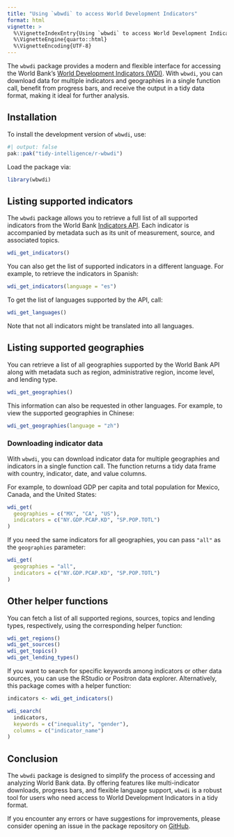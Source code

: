 ```yaml
---
title: "Using `wbwdi` to access World Development Indicators"
format: html
vignette: >
  %\VignetteIndexEntry{Using `wbwdi` to access World Development Indicators}
  %\VignetteEngine{quarto::html}
  %\VignetteEncoding{UTF-8}
---
```


The `wbwdi` package provides a modern and flexible interface for accessing the World Bank’s [World Development Indicators (WDI)](https://datatopics.worldbank.org/worlded-development-indicators/). With `wbwdi`, you can download data for multiple indicators and geographies in a single function call, benefit from progress bars, and receive the output in a tidy data format, making it ideal for further analysis.

## Installation

To install the development version of `wbwdi`, use:

```r
#| output: false
pak::pak("tidy-intelligence/r-wbwdi")
```

Load the package via:

```r
library(wbwdi)
```

## Listing supported indicators

The `wbwdi` package allows you to retrieve a full list of all supported indicators from the World Bank [Indicators API](https://datahelpdesk.worldbank.org/knowledgebase/articles/889392-about-the-indicators-api-documentation). Each indicator is accompanied by metadata such as its unit of measurement, source, and associated topics.

```r
wdi_get_indicators()
```

You can also get the list of supported indicators in a different language. For example, to retrieve the indicators in Spanish:

```r
wdi_get_indicators(language = "es")
```

To get the list of languages supported by the API, call: 

```r
wdi_get_languages()
```

Note that not all indicators might be translated into all languages. 

## Listing supported geographies

You can retrieve a list of all geographies supported by the World Bank API along with metadata such as region, administrative region, income level, and lending type.

```r
wdi_get_geographies()
```

This information can also be requested in other languages. For example, to view the supported geographies in Chinese:

```r
wdi_get_geographies(language = "zh")
```

### Downloading indicator data

With `wbwdi`, you can download indicator data for multiple geographies and indicators in a single function call. The function returns a tidy data frame with country, indicator, date, and value columns.

For example, to download GDP per capita and total population for Mexico, Canada, and the United States:

```r
wdi_get(
  geographies = c("MX", "CA", "US"),
  indicators = c("NY.GDP.PCAP.KD", "SP.POP.TOTL")
)
```

If you need the same indicators for all geographies, you can pass `"all"` as the `geographies` parameter:

```r
wdi_get(
  geographies = "all",
  indicators = c("NY.GDP.PCAP.KD", "SP.POP.TOTL")
)
```

## Other helper functions

You can fetch a list of all supported regions, sources, topics and lending types, respectively, using the corresponding helper function:

```r
wdi_get_regions()
wdi_get_sources()
wdi_get_topics()
wdi_get_lending_types()
```

If you want to search for specific keywords among indicators or other data sources, you can use the RStudio or Positron data explorer. Alternatively, this package comes with a helper function:

```r
indicators <- wdi_get_indicators()

wdi_search(
  indicators,
  keywords = c("inequality", "gender"),
  columns = c("indicator_name")
)
```

## Conclusion

The `wbwdi` package is designed to simplify the process of accessing and analyzing World Bank data. By offering features like multi-indicator downloads, progress bars, and flexible language support, `wbwdi` is a robust tool for users who need access to World Development Indicators in a tidy format.

If you encounter any errors or have suggestions for improvements, please consider opening an issue in the package repository on [GitHub](https://github.com/tidy-intelligence/r-wbwdi/issues).
